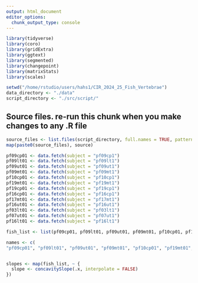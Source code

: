 ```yaml
---
output: html_document
editor_options: 
  chunk_output_type: console
---
```


```r
library(tidyverse)
library(coro)
library(gridExtra)
library(ggtext)
library(segmented)
library(changepoint)
library(matrixStats)
library(scales)

setwd("/home/rstudio/users/hahs1/CIR_2024_25_Fish_Vertebrae")
data_directory <- "./data"
script_directory <- "./src/script/"
```

## Source files. re-run this chunk when you make changes to any .R file
```r
source_files <- list.files(script_directory, full.names = TRUE, pattern = "*.R")
map(paste0(source_files), source)
```


```r
pf09cp01 <- data.fetch(subject = "pf09cp1")
pf09lt01 <- data.fetch(subject = "pf09lt1")
pf09ut01 <- data.fetch(subject = "pf09ut1")
pf09mt01 <- data.fetch(subject = "pf09mt1")
pf10cp01 <- data.fetch(subject = "pf10cp1")
pf19mt01 <- data.fetch(subject = "pf19mt1")
pf19cp01 <- data.fetch(subject = "pf19cp1")
pf16cp01 <- data.fetch(subject = "pf16cp1")
pf17mt01 <- data.fetch(subject = "pf17mt1")
pf16ut01 <- data.fetch(subject = "pf16ut1")
pf03lt01 <- data.fetch(subject = "pf03lt1")
pf07ut01 <- data.fetch(subject = "pf07ut1")
pf16lt01 <- data.fetch(subject = "pf16lt1")

fish_list <- list(pf09cp01, pf09lt01, pf09ut01, pf09mt01, pf10cp01, pf19mt01, pf19cp01, pf16cp01, pf17mt01, pf16ut01, pf03lt01, pf07ut01, pf16lt01)
```

```r
names <- c(
"pf09cp01", "pf09lt01", "pf09ut01", "pf09mt01", "pf10cp01", "pf19mt01", "pf19cp01", "pf16cp01", "pf17mt01", "pf16ut01", "pf03lt01", "pf07ut01", "pf16lt01")


slopes <- map(fish_list, ~ {
  slope <- concavitySlope(.x, interpolate = FALSE)
})

```








